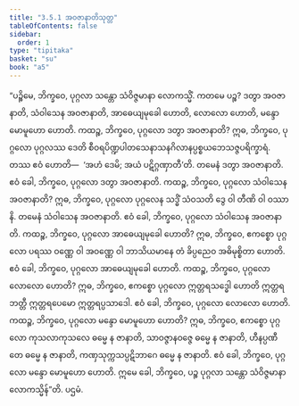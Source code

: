```yaml
---
title: "3.5.1 အဝဇာနာတိသုတ္တ"
tableOfContents: false
sidebar:
  order: 1
type: "tipitaka"
basket: "su"
book: "a5"
---
```



<DynamicBreadcrumb />

<Division number="141" book="a5">

<Paragraph number="816" book="a5">
“ပဉ္စိမေ, ဘိက္ခဝေ, ပုဂ္ဂလာ သန္တော သံဝိဇ္ဇမာနာ လောကသ္မိံ. ကတမေ ပဉ္စ? ဒတွာ အဝဇာနာတိ, သံဝါသေန အဝဇာနာတိ, အာဓေယျမုခေါ ဟောတိ, လောလော ဟောတိ, မန္ဒော မောမူဟော ဟောတိ.
</Paragraph>

<Paragraph number="817" book="a5">
ကထဉ္စ, ဘိက္ခဝေ, ပုဂ္ဂလော ဒတွာ အဝဇာနာတိ? ဣဓ, ဘိက္ခဝေ, ပုဂ္ဂလော ပုဂ္ဂလဿ ဒေတိ စီဝရပိဏ္ဍပါတသေနာသနဂိလာနပ္ပစ္စယဘေသဇ္ဇပရိက္ခာရံ. တဿ ဧဝံ ဟောတိ—  ‘အဟံ ဒေမိ; အယံ ပဋိဂ္ဂဏှာတီ’တိ. တမေနံ ဒတွာ အဝဇာနာတိ. ဧဝံ ခေါ, ဘိက္ခဝေ, ပုဂ္ဂလော ဒတွာ အဝဇာနာတိ.
</Paragraph>

<Paragraph number="818" book="a5">
ကထဉ္စ, ဘိက္ခဝေ, ပုဂ္ဂလော သံဝါသေန အဝဇာနာတိ? ဣဓ, ဘိက္ခဝေ, ပုဂ္ဂလော ပုဂ္ဂလေန သဒ္ဓိံ သံဝသတိ ဒွေ ဝါ တီဏိ ဝါ ဝဿာနိ. တမေနံ သံဝါသေန အဝဇာနာတိ. ဧဝံ ခေါ, ဘိက္ခဝေ, ပုဂ္ဂလော သံဝါသေန အဝဇာနာတိ.
</Paragraph>

<Paragraph number="819" book="a5">
ကထဉ္စ, ဘိက္ခဝေ, ပုဂ္ဂလော အာဓေယျမုခေါ ဟောတိ? ဣဓ, ဘိက္ခဝေ, ဧကစ္စော ပုဂ္ဂလော ပရဿ ဝဏ္ဏေ ဝါ အဝဏ္ဏေ ဝါ ဘာသိယမာနေ တံ ခိပ္ပညေဝ အဓိမုစ္စိတာ ဟောတိ. ဧဝံ ခေါ, ဘိက္ခဝေ, ပုဂ္ဂလော အာဓေယျမုခေါ ဟောတိ.
</Paragraph>

<Paragraph number="820" book="a5">
ကထဉ္စ, ဘိက္ခဝေ, ပုဂ္ဂလော လောလော ဟောတိ? ဣဓ, ဘိက္ခဝေ, ဧကစ္စော ပုဂ္ဂလော ဣတ္တရသဒ္ဓေါ ဟောတိ ဣတ္တရဘတ္တီ ဣတ္တရပေမော ဣတ္တရပ္ပသာဒေါ. ဧဝံ ခေါ, ဘိက္ခဝေ, ပုဂ္ဂလော လောလော ဟောတိ.
</Paragraph>

<Paragraph number="821" book="a5">
ကထဉ္စ, ဘိက္ခဝေ, ပုဂ္ဂလော မန္ဒော မောမူဟော ဟောတိ? ဣဓ, ဘိက္ခဝေ, ဧကစ္စော ပုဂ္ဂလော ကုသလာကုသလေ ဓမ္မေ န ဇာနာတိ, သာဝဇ္ဇာနဝဇ္ဇေ ဓမ္မေ န ဇာနာတိ, ဟီနပ္ပဏီတေ ဓမ္မေ န ဇာနာတိ, ကဏှသုက္ကသပ္ပဋိဘာဂေ ဓမ္မေ န ဇာနာတိ. ဧဝံ ခေါ, ဘိက္ခဝေ, ပုဂ္ဂလော မန္ဒော မောမူဟော ဟောတိ. ဣမေ ခေါ, ဘိက္ခဝေ, ပဉ္စ ပုဂ္ဂလာ သန္တော သံဝိဇ္ဇမာနာ လောကသ္မိန်”တိ.

</Paragraph>
</Division>

<Paragraph number="822" type="center" book="a5">
ပဌမံ.
</Paragraph>